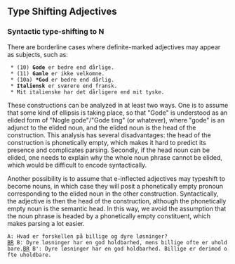 ==  Type Shifting Adjectives ==

=== Syntactic type-shifting to N ===

There are borderline cases where definite-marked adjectives may appear as subjects, such as:

  * (10) '''Gode''' er bedre end dårlige.
  * (11) '''Gamle''' er ikke velkomne.
  * (10a) '''*God''' er bedre end dårlig.
  * '''Italiensk''' er sværere end fransk.
  * Mit italienske har det dårligere end mit tyske.

These constructions can be analyzed in at least two ways. One is to assume that some kind of ellipsis is taking place, so that "Gode" is understood as an elided form of "Nogle gode"/"Gode ting" (or whatever), where "gode" is an adjunct to the elided noun, and the elided noun is the head of the construction. This analysis has several disadvantages: the head of the construction is phonetically empty, which makes it hard to predict its presence and complicates parsing. Secondly, if the head noun can be elided, one needs to explain why the whole noun phrase cannot be elided, which would be difficult to encode syntactically.

Another possibility is to assume that e-inflected adjectives may typeshift to become nouns, in which case they will posit a phonetically empty pronoun corresponding to the elided noun in the other construction. Syntactically, the adjective is then the head of the construction, although the phonetically empty noun is the semantic head. In this way, we avoid the assumption that the noun phrase is headed by a phonetically empty constituent, which makes parsing a lot easier.

 A: Hvad er forskellen på billige og dyre løsninger?[[BR]] B: Dyre løsninger har en god holdbarhed, mens billige ofte er uholdbare.[[BR]] B': Dyre løsninger har en god holdbarhed. Billige er derimod ofte uholdbare.
